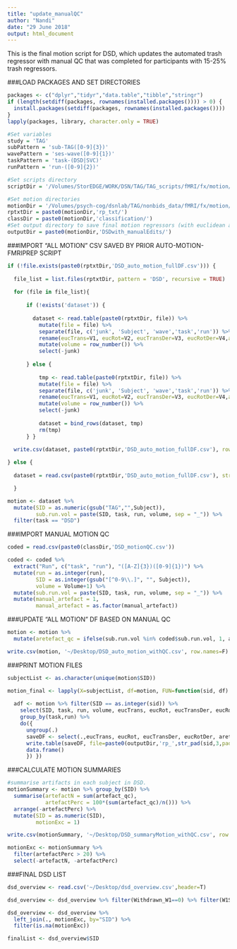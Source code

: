 ```yaml
---
title: "update_manualQC"
author: "Nandi"
date: "29 June 2018"
output: html_document
---
```


This is the final motion script for DSD, which updates the automated trash regressor with manual QC that was completed for participants with 15-25% trash regressors.

###LOAD PACKAGES AND SET DIRECTORIES
```r
packages <- c("dplyr","tidyr","data.table","tibble","stringr")
if (length(setdiff(packages, rownames(installed.packages()))) > 0) {
  install.packages(setdiff(packages, rownames(installed.packages())))  
}
lapply(packages, library, character.only = TRUE)

#Set variables
study = 'TAG'
subPattern = 'sub-TAG([0-9]{3})'
wavePattern = 'ses-wave([0-9]{1})'
taskPattern = 'task-(DSD|SVC)'
runPattern = 'run-([0-9]{2})'

#Set scripts directory
scriptDir = '/Volumes/StorEDGE/WORK/DSN/TAG/TAG_scripts/fMRI/fx/motion/'

#Set motion directories
motionDir = '/Volumes/psych-cog/dsnlab/TAG/nonbids_data/fMRI/fx/motion/wave1/auto-motion-fmriprep/'
rptxtDir = paste0(motionDir,'rp_txt/')
classDir = paste0(motionDir,'classification/')
#Set output directory to save final motion regressors (with euclidean and artifact regressors). Make sure this folder exists
outputDir = paste0(motionDir,'DSDwith_manualEdits/')
```

###IMPORT "ALL MOTION" CSV SAVED BY PRIOR AUTO-MOTION-FMRIPREP SCRIPT 
```r
if (!file.exists(paste0(rptxtDir,'DSD_auto_motion_fullDF.csv'))) {
  
  file_list = list.files(rptxtDir, pattern = 'DSD', recursive = TRUE)
  
  for (file in file_list){
    
      if (!exists('dataset')) {
        
        dataset <- read.table(paste0(rptxtDir, file)) %>%
          mutate(file = file) %>%
          separate(file, c('junk', 'Subject', 'wave','task','run')) %>%
          rename(eucTrans=V1, eucRot=V2, eucTransDer=V3, eucRotDer=V4,artefact=V5) %>%
          mutate(volume = row_number()) %>%
          select(-junk)
        
      } else {
        
          tmp <- read.table(paste0(rptxtDir, file)) %>%
          mutate(file = file) %>%
          separate(file, c('junk', 'Subject', 'wave','task','run')) %>%
          rename(eucTrans=V1, eucRot=V2, eucTransDer=V3, eucRotDer=V4,artefact=V5) %>%
          mutate(volume = row_number()) %>%
          select(-junk)
        
          dataset = bind_rows(dataset, tmp)
          rm(tmp)
      } }
  
  write.csv(dataset, paste0(rptxtDir,'DSD_auto_motion_fullDF.csv'), row.names = FALSE)

} else {
  
  dataset = read.csv(paste0(rptxtDir,'DSD_auto_motion_fullDF.csv'), stringsAsFactors = FALSE)

  }

motion <- dataset %>% 
  mutate(SID = as.numeric(gsub("TAG","",Subject)),
         sub.run.vol = paste(SID, task, run, volume, sep = "_")) %>%
  filter(task == "DSD")
```

###IMPORT MANUAL MOTION QC
```r
coded = read.csv(paste0(classDir,'DSD_motionQC.csv'))

coded <- coded %>%
  extract("Run", c("task", "run"), "([A-Z]{3})([0-9]{1})") %>%
  mutate(run = as.integer(run),
         SID = as.integer(gsub("[^0-9\\.]", "", Subject)),
         volume = Volume+1) %>%
  mutate(sub.run.vol = paste(SID, task, run, volume, sep = "_")) %>%
  mutate(manual_artefact = 1,
         manual_artefact = as.factor(manual_artefact))
```

###UPDATE "ALL MOTION" DF BASED ON MANUAL QC 
```r
motion <- motion %>% 
  mutate(aretefact_qc = ifelse(sub.run.vol %in% coded$sub.run.vol, 1, artefact))

write.csv(motion, '~/Desktop/DSD_auto_motion_withQC.csv', row.names=F)
```

###PRINT MOTION FILES
```r
subjectList <- as.character(unique(motion$SID))

motion_final <- lapply(X=subjectList, df=motion, FUN=function(sid, df) {
                           
  adf <- motion %>% filter(SID == as.integer(sid)) %>% 
    select(SID, task, run, volume, eucTrans, eucRot, eucTransDer, eucRotDer, aretefact_qc) %>%
    group_by(task,run) %>%
    do({
      ungroup(.) 
      saveDF <- select(.,eucTrans, eucRot, eucTransDer, eucRotDer, aretefact_qc)
      write.table(saveDF, file=paste0(outputDir,'rp_',str_pad(sid,3,pad="0"),'_',.$task[[1]],.$run[[1]],'.txt'), sep='\t', row.name=F, quote=F, col.names=F)
      data.frame()
      }) })
```

###CALCULATE MOTION SUMMARIES
```r
#summarise artifacts in each subject in DSD.
motionSummary <- motion %>% group_by(SID) %>% 
  summarise(artefactN = sum(artefact_qc), 
            artefactPerc = 100*(sum(artefact_qc)/n())) %>%
  arrange(-artefactPerc) %>% 
  mutate(SID = as.numeric(SID),
         motionExc = 1)

write.csv(motionSummary, '~/Desktop/DSD_summaryMotion_withQC.csv', row.names=F)

motionExc <- motionSummary %>%
  filter(artefactPerc > 20) %>%
  select(-artefactN, -artefactPerc)
```  

###FINAL DSD LIST 
```r
dsd_overview <- read.csv('~/Desktop/dsd_overview.csv',header=T)

dsd_overview <- dsd_overview %>% filter(Withdrawn_W1==0) %>% filter(W1S2_Completed==1) %>% filter(!check_mri_completed.2.partial.1.full.0.none.==0) %>% filter(dsd_completed==2) %>% filter(is.na(technical_missing)) %>% filter(is.na(participant_error)) %>% filter(is.na(fx_QC_problem)) %>% filter(is.na(too_much_missing))

dsd_overview <- dsd_overview %>% 
  left_join(., motionExc, by="SID") %>%
  filter(is.na(motionExc))

finalList <- dsd_overview$SID
```

